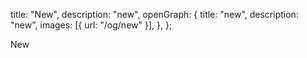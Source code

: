   title: "New",
  description: "new",
  openGraph: {
    title: "new",
    description: "new",
    images: [{ url: "/og/new" }],
  },
};

New
